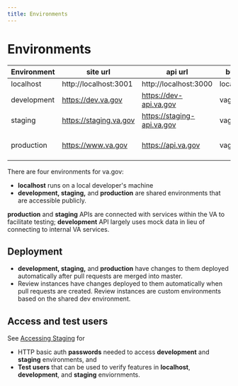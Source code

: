 ```yaml
---
title: Environments
---
```


# Environments

| Environment | site url | api url | buildtype | NODE_ENV | Deployments |
| ----------- | -------- | ------------ | --------- | -------- | ----------- |
| localhost | http://localhost:3001 | http://localhost:3000 | localhost | | |
| development | https://dev.va.gov | https://dev-api.va.gov | vagovdev | | After a merge to master |
| staging | https://staging.va.gov | https://staging-api.va.gov | vagovstaging | production | After a merge to master |
| production | https://www.va.gov | https://api.va.gov | vagovprod | production | Daily, Monday - Friday |

There are four environments for va.gov:
- **localhost** runs on a local developer's machine
- **development, staging,** and **production** are shared environments that are accessible publicly.

**production** and **staging** APIs are connected with services within the VA to facilitate testing; **development** API largely uses mock data in lieu of connecting to internal VA services.

## Deployment

- **development, staging,** and **production** have changes to them deployed automatically after pull requests are merged into master.
- Review instances have changes deployed to them automatically when pull requests are created. Review instances are custom environments based on the shared dev environment.

## Access and test users

See [Accessing Staging](https://github.com/department-of-veterans-affairs/vets.gov-team/blob/master/Work%20Practices/Accessing-Staging.md) for

- HTTP basic auth **passwords** needed to access **development** and **staging** environments, and
- **Test users** that can be used to verify features in **localhost**, **development**, and **staging** enviornments.
